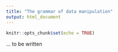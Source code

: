 ```yaml
---
title: "The grammar of data manipulation"
output: html_document
---
```


```r
knitr::opts_chunk$set(echo = TRUE)
```

... to be written
